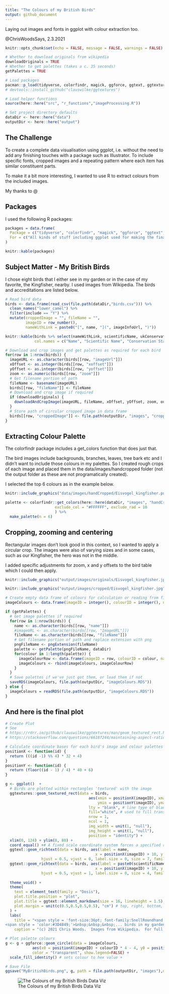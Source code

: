 ```yaml
---
title: "The Colours of my British Birds"
output: github_document
---
```

Laying out images and fonts in ggplot with colour extraction too.

@ChrisWoodsSays, 2.3.2021

```r
knitr::opts_chunk$set(echo = FALSE, message = FALSE, warnings = FALSE)

# Whether to download originals from wikipedia
downloadOriginals = TRUE
# Whether to get palettes (takes a c. 35 seconds) 
getPalettes = TRUE

# Load packages
pacman::p_load(tidyverse, colorfindr, magick, ggforce, ggtext, ggtextures, here, tools, janitor)
# devtools::install_github("clauswilke/ggtextures")

# Load helper functions
source(here::here("src", "r_functions","imageProcessing.R"))

# Set project directory defaults
dataDir <- here::here("data")
outputDir <- here::here("output")
```

## The Challenge

To create a complete data visualisation using ggplot, i.e. without the need to add any finishing touches with a package such as Illustrator.  To include specific fonts, cropped images and a repeating pattern where each item has similar constituent parts.

To make it a bit more interesting, I wanted to use R to extract colours from the included images.

My thanks to @

## Packages
I used the following R packages:
```r
packages = data.frame(
  Package = c("tidyverse", "colorfindr", "magick", "ggforce", "ggtext", "ggtextures", "here", "tools", "janitor", "kable"),
  For = c("All kinds of stuff including ggplot used for making the final plot", "Extracting the colour palettes", "Cropping and resizing the bird images", "Plotting palette circles in specific places", "Adding rich text (with fonts) to ggplot", "Places images without distortion based on the device aspect ratio or scales", "Great for easily getting hold of files in your project structure without hardcoding underlying folders", "Removing the extension from a file name so that I can add .png", "Cleaning up column names in bird file", "Displaying tables like this one")
)

knitr::kable(packages)
```

## Subject Matter - My British Birds
I chose eight birds that I either see in my garden or in the case of my favorite, the Kingfisher, nearby.  I used images from Wikipedia.  The birds and accreditations are listed below.

```r
# Read bird data
birds <- data.frame(read_csv(file.path(dataDir,"birds.csv"))) %>%
  clean_names("lower_camel") %>%
  filter(include == "Y") %>%
  mutate(croppedImage = "", fileName = "",
         imageID = row_number(),
         nameWithLink = paste0("[", name, "](", imageInfoUrl, ")"))

knitr::kable(birds %>% select(nameWithLink, scientificName, ukConservationStatus, whatTheyEat, imageCredit),
             col.names = c("Name", "Scientific Name", "Conservation Status", "What they eat", "Image Credit"))
```

```r
# Download and crop images and get palettes as required for each bird
for(row in 1:nrow(birds)) {
  imageURL <- as.character(birds[[row, "imageUrl"]])
  xOffset <- as.integer(birds[[row, "xoffset"]])
  yOffset <- as.integer(birds[[row, "yoffset"]])
  zoom <- as.numeric(birds[[row, "zoom"]])
  # Get filename portion of path
  fileName <- basename(imageURL)
  birds[[row, "fileName"]] <- fileName
  # Download and crop image if required
  if (downloadOriginals) {
    downloadAndCropImage(imageURL, fileName, xOffset, yOffset, zoom, outputDir)  
  }
  # Store path of circular cropped image in data frame
  birds[[row, "croppedImage"]] <- file.path(outputDir, "images", "cropped", fileName)
}
```
## Extracting Colour Palette
The colorfindr package includes a get_colors function that does just that. 

The bird images include backgrounds, branches, leaves, tree bark etc and I didn't want to include those colours in my palettes.  So I created rough crops of each image and placed them in the data/images/handcropped folder (not the output folder as these are not programatically created).

I selected the top 6 colours as in the example below.

```r
knitr::include_graphics("data/images/handCropped/Eisvogel_kingfisher.png")
```
```r
palette <- colorfindr::get_colors(here::here(dataDir, "images", "handCropped", "Eisvogel_kingfisher.png"), 
                      exclude_col = "#FFFFFF", exclude_rad = 10
                      ) %>% 
  make_palette(n = 6)
```

## Cropping, zooming and centering
Rectangular images don't look good in this context, so I wanted to apply a circular crop.  The images were also of varying sizes and in some cases, such as our Kingfisher, the hero was not in the middle.

I added specific adjustments for zoom, x and y offsets to the bird table which I could then apply.
```r
knitr::include_graphics("output/images/originals/Eisvogel_kingfisher.jpg")
```
```r
knitr::include_graphics("output/images/cropped/Eisvogel_kingfisher.jpg")
```

```r
# Create empty data frame of colours for calculation or reading from file
imageColours <- data.frame(imageID = integer(), colourID = integer(), name = character(), colour = character()) 

if (getPalettes) {
  # Get image palettes if required
  for(row in 1:nrow(birds)) {
    name <- as.character(birds[[row, "name"]])
    #imageURL <- as.character(birds[[row, "ImageURL"]])
    fileName <- as.character(birds[[row, "fileName"]])
    # Get filename portion of path and replace extension with png
    pngFileName <- pngExtension(fileName)
    palette <- getPalette(pngFileName, dataDir)
    for(colour in 1:length(palette)) {
      imageColourRow <- data.frame(imageID = row, colourID = colour, name = name, colour = palette[colour]) 
      imageColours <- rbind(imageColours, imageColourRow)
    }
  }
  # Save palettes if we've just got them, or load them if not
  saveRDS(imageColours, file.path(outputDir, "imageColours.RDS"))
} else {
  imageColours = readRDS(file.path(outputDir, "imageColours.RDS"))
}

```

## And here is the final plot

```r
# Create Plot
# See
# https://rdrr.io/github/clauswilke/ggtextures/man/geom_textured_rect.html
# https://stackoverflow.com/questions/66187244/maintaining-aspect-ratio-of-shapes-and-images-in-ggplot-ggimage?noredirect=1#comment117027818_66187244

# Calculate coordinate bases for each bird's image and colour palettes
positionX <- function(id) {
  return (((id -1) %% 4) * 32 + 4)
}
positionY <- function(id) {
  return (floor((id - 1) / 4) * 40 + 6)
}

g <- ggplot()  +
  # Birds are plotted within rectangles 'textured' with the image
  ggtextures::geom_textured_rect(data = birds, 
                                     aes(xmin = positionX(imageID), xmax = positionX(imageID) + 20,
                                         ymin = positionY(imageID), ymax = positionY(imageID) + 20, image = croppedImage), 
                                     lty = "blank", # line type of blank to remove border
                                     fill="white", # used to fill transparent areas of image
                                     nrow = 1,
                                     ncol = 1,
                                     img_width = unit(1, "null"),
                                     img_height = unit(1, "null"),
                                     position = "identity") +
  xlim(0, 124) + ylim(0, 80) +
  coord_equal() +# A fixed scale coordinate system forces a specified ratio between the physical representation of data units on the axes. 
  ggtext::geom_richtext(data = birds, aes(label = name,
                                        x = positionX(imageID) + 10, y = positionY(imageID) + 28),
                hjust = 0.5, vjust = 0, label.size = 0, size = 7, family = "Snell Roundhand") +
  ggtext::geom_richtext(data = birds, aes(label = paste0(scientificName, "<br>", order, "<br>", family),
                                        x = positionX(imageID) + 10, y = positionY(imageID) + 28),
                hjust = 0.5, vjust = 1, label.size = 0, size = 4, family = "Dosis") +
  
  theme_void() +
  theme(
    text = element_text(family = "Dosis"),
    plot.title.position = "plot",
    plot.title = ggtext::element_markdown(size = 16, lineheight = 1.5),
    plot.margin = unit(c(0.5,0.5,0.5,0.5), "cm") # top, right, bottom, left
  ) +
  labs(
    title = "<span style = 'font-size:36pt; font-family:SnellRoundhand;'>The Colours of my British Birds</span><br>
<span style = 'color:#3D4849;'>&nbsp;&nbsp;&nbsp;... birds in my garden or nearby</span>",
    caption = "(c) 2021 Chris Woods.  Images from Wikipedia.  For full details and accreditations see https://github.com/ChrisWoodsSays/bird_colours")

# Plot palette colours
g <- g + ggforce::geom_circle(data = imageColours, 
            aes(x0 = positionX(imageID) + colourID * 4 - 4, y0 = positionY(imageID) - 3, r = 2, fill = colour), 
            color = "transparent", show.legend=FALSE) +
  scale_fill_identity() # sets colour to hex value +

# Save File
ggsave("MyBritishBirds.png", g, path = file.path(outputDir, "images"),device = "png", dpi=300, width = 29.7, height = 21, units = "cm")

```

![The Colours of my British Birds Data Viz](output/images/MyBritishBirds.png)
